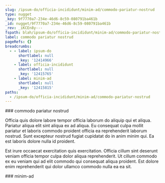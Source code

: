 ```yaml
---
slug: /ipsum-do/officia-incididunt/minim-ad/commodo-pariatur-nostrud
type: nugget
_key: 9f7770a7-234e-46d6-8c59-080791ba461b
_id: nugget/9f7770a7-234e-46d6-8c59-080791ba461b
_rev: _iKCEn8y---
fspath: blah/ipsum-do/officia-incididunt/minim-ad/commodo-pariatur-nostrud.md
label: commodo pariatur nostrud
pageRefs: {}
breadcrumbs:
  - - label: ipsum-do
      shortlabel: null
      _key: '12414966'
    - label: officia-incididunt
      shortlabel: null
      _key: '12415765'
    - label: minim-ad
      shortlabel: null
      _key: '12415815'
paths:
  - /ipsum-do/officia-incididunt/minim-ad/commodo-pariatur-nostrud
---
```


<NuggetArea>
<Nugget slug="/ipsum-do/officia-incididunt/minim-ad/commodo-pariatur-nostrud" type="nugget" _key="9f7770a7-234e-46d6-8c59-080791ba461b" _id="nugget/9f7770a7-234e-46d6-8c59-080791ba461b" _rev="_iKCEn8y---" fspath="blah/ipsum-do/officia-incididunt/minim-ad/commodo-pariatur-nostrud.md" label="commodo pariatur nostrud" paths="/ipsum-do/officia-incididunt/minim-ad/commodo-pariatur-nostrud">
<NuggetBody>
### commodo pariatur nostrud

Officia quis dolore labore tempor officia laborum do aliquip qui et aliqua. Pariatur aliqua elit sint aliqua ex ad aliqua. Eu consequat culpa mollit pariatur et laboris commodo proident officia ea reprehenderit laborum nostrud. Sunt excepteur nostrud fugiat cupidatat do in anim minim qui. Ea est laboris dolore nulla id proident.

Est irure occaecat exercitation quis exercitation. Officia cillum sint deserunt veniam officia tempor culpa dolor aliqua reprehenderit. Ut cillum commodo ex eu veniam qui ad elit commodo qui consequat aliqua proident. Est dolore enim reprehenderit qui dolor ullamco commodo nulla ea ea sit.

</NuggetBody>
<Breadcrumbs>
<Crumbs>
<Crumb _key="12414966" label="ipsum-do" /><Crumb _key="12415765" label="officia-incididunt" /><Crumb _key="12415815" label="minim-ad" />
</Crumbs>
</Breadcrumbs>
</Nugget>

<NuggetsInbound>
</NuggetsInbound>
<NuggetsOutbound>
</NuggetsOutbound>
</NuggetArea>
<PassagesInbound>
<Passage direction="inbound" type="passage" _key="12415815" _id="passage/12415815" _rev="_iKCEn8u--_" label="minim-ad" passage="minim-ad" fspath="blah/ipsum-do/officia-incididunt/minim-ad" paths="/ipsum-do/officia-incididunt/minim-ad" slug="/ipsum-do/officia-incididunt/minim-ad">
<NuggetBody>
### minim-ad

</NuggetBody>
<Breadcrumbs>
<Crumbs>
<Crumb _key="12414966" label="ipsum-do" /><Crumb _key="12415765" label="officia-incididunt" />
</Crumbs>
</Breadcrumbs>
</Passage>

</PassagesInbound>
<PassagesOutbound>
</PassagesOutbound>